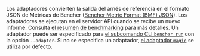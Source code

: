 Los adaptadores convierten la salida del arnés de referencia en el formato JSON de Métricas de Bencher ([Bencher Metric Format (BMF) JSON][bmf]).
Los adaptadores se ejecutan en el servidor API cuando se recibe un nuevo informe.
Consulta [el resumen de benchmarking][benchmarking overview] para más detalles.
Un adaptador puede ser especificado para [el subcomando CLI `bencher run`][bencher run]
con la opción `--adapter`.
Si no se especifica un adaptador, [el adaptador `magic`][magic adapter] se utiliza por defecto.

[bmf]: /es/docs/reference/bencher-metric-format/
[benchmarking overview]: /es/docs/explanation/benchmarking/
[bencher run]: /es/docs/explanation/bencher-run/

[magic adapter]: #-magic-default